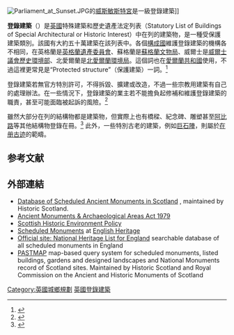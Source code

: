 {{扩充|time=2016-07-05T03:35:49+00:00}}
{{noteTA
|G1=Country
|G2=UK Places
|G3=People
}}
[[File:Parliament_at_Sunset.JPG|thumb]]的[[威斯敏斯特宮|威斯敏斯特宮]]是一級登錄建築]]

'''登錄建築'''（{{lang-en|listed building}}）是[[英國|英國]]特殊建築和歷史遺產法定列表（Statutory List of Buildings of Special Architectural or Historic Interest）中在列的建築物，是一種受保護建築類別。該國有大約五十萬建築在該列表中。各個[[構成國|構成國]]維護登錄建築的機構各不相同，在英格蘭是[[英格蘭遺產委員會|英格蘭遺產委員會]]、蘇格蘭是[[蘇格蘭文物局|蘇格蘭文物局]]、威爾士是[[威爾士議會歷史環境部|威爾士議會歷史環境部]]、北愛爾蘭是[[北愛爾蘭環境局|北愛爾蘭環境局]]。這個詞也在[[愛爾蘭共和國|愛爾蘭共和國]]使用，不過這裡更常見是“Protected structure”（保護建築）一詞。<ref name="inventory">{{cite web |url= http://www.buildingsofireland.ie/ |title= Buildings of Ireland |accessdate= 14 August 2012 |archive-date= 2015-11-22 |archive-url= https://web.archive.org/web/20151122051711/http://www.buildingsofireland.ie/ |dead-url= no }}</ref>

登錄建築若無官方特別許可，不得拆毀、擴建或改造，不過一些宗教用建築有自己的處理辦法。在一些情況下，登錄建築的業主若不能擔負起修補和維護登錄建築的職責，甚至可能面臨被起訴的風險。<ref>{{cite web |url=http://www.english-heritage.org.uk/caring/listing/listed-buildings/listing-faqs/ |title=Listing FAQs |publisher=English Heritage |accessdate=24 May 2011 |archive-date=2021-01-26 |archive-url=https://web.archive.org/web/20210126190518/https://www.english-heritage.org.uk/caring/listing/listed-buildings/listing-faqs |dead-url=no }}</ref>

雖然大部分在列的結構物都是建築物，但實際上也有橋樑、紀念碑、雕塑甚至[[阿比路_(倫敦)|阿比路]]等其他結構物登錄在冊。<ref>{{cite news |url=http://www.telegraph.co.uk/news/uknews/8562655/The-unusual-buildings-granted-listed-status.html |title=The unusual buildings granted listed status |date=8 June 2011 |work=[[The_Daily_Telegraph|The Daily Telegraph]] |accessdate=9 June 2011 |archive-date=2011-07-21 |archive-url=https://web.archive.org/web/20110721054025/http://www.telegraph.co.uk/news/uknews/8562655/The-unusual-buildings-granted-listed-status.html |dead-url=no }}</ref> 此外，一些特別古老的建築，例如[[巨石陣|巨石陣]]，則屬於[[在册古迹|在册古迹]]的範疇。

==参考文献==
{{reflist}}

==外部連結==
{{commons|Scheduled Ancient Monuments}}
*[http://www.historic-scotland.gov.uk/index/ancientmonuments/searchmonuments.htm Database of Scheduled Ancient Monuments in Scotland] {{Wayback|url=http://www.historic-scotland.gov.uk/index/ancientmonuments/searchmonuments.htm |date=20160331204242 }}, maintained by Historic Scotland.
*[http://www.opsi.gov.uk/RevisedStatutes/Acts/ukpga/1979/cukpga_19790046_en_1 Ancient Monuments & Archaeological Areas Act 1979] {{Wayback|url=http://www.opsi.gov.uk/RevisedStatutes/Acts/ukpga/1979/cukpga_19790046_en_1 |date=20091208133839 }}
*[http://www.historic-scotland.gov.uk/index/heritage/policy/shep.htm Scottish Historic Environment Policy] {{Wayback|url=http://www.historic-scotland.gov.uk/index/heritage/policy/shep.htm |date=20160303212523 }}
*[http://www.english-heritage.org.uk/caring/listing/scheduled-monuments/ Scheduled Monuments] {{Wayback|url=http://www.english-heritage.org.uk/caring/listing/scheduled-monuments/ |date=20140924064729 }} at [[English_Heritage|English Heritage]]
*[http://list.english-heritage.org.uk/  Official site: National Heritage List for England] {{Wayback|url=http://list.english-heritage.org.uk/ |date=20120501093448 }} searchable database of all scheduled monuments in England
*[http://www.pastmap.org PASTMAP] {{Wayback|url=http://www.pastmap.org/ |date=20210222180418 }} map-based query system for scheduled monuments, listed buildings, gardens and designed landscapes and National Monuments record of Scotland sites. Maintained by Historic Scotland and Royal Commission on the Ancient and Historic Monuments of Scotland

[[Category:英國城鄉規劃|Category:英國城鄉規劃]]
[[Category:英國登錄建築|]]